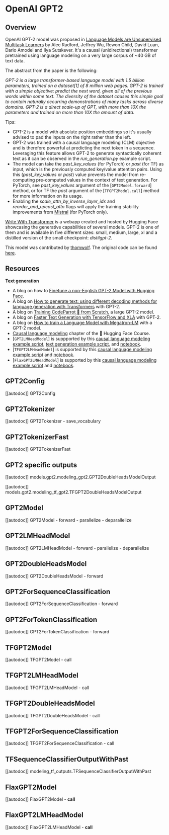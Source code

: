 <!--Copyright 2020 The HuggingFace Team. All rights reserved.

Licensed under the Apache License, Version 2.0 (the "License"); you may not use this file except in compliance with
the License. You may obtain a copy of the License at

http://www.apache.org/licenses/LICENSE-2.0

Unless required by applicable law or agreed to in writing, software distributed under the License is distributed on
an "AS IS" BASIS, WITHOUT WARRANTIES OR CONDITIONS OF ANY KIND, either express or implied. See the License for the
specific language governing permissions and limitations under the License.
-->

# OpenAI GPT2

## Overview

OpenAI GPT-2 model was proposed in [Language Models are Unsupervised Multitask Learners](https://cdn.openai.com/better-language-models/language_models_are_unsupervised_multitask_learners.pdf) by Alec
Radford, Jeffrey Wu, Rewon Child, David Luan, Dario Amodei and Ilya Sutskever. It's a causal (unidirectional)
transformer pretrained using language modeling on a very large corpus of ~40 GB of text data.

The abstract from the paper is the following:

*GPT-2 is a large transformer-based language model with 1.5 billion parameters, trained on a dataset[1] of 8 million
web pages. GPT-2 is trained with a simple objective: predict the next word, given all of the previous words within some
text. The diversity of the dataset causes this simple goal to contain naturally occurring demonstrations of many tasks
across diverse domains. GPT-2 is a direct scale-up of GPT, with more than 10X the parameters and trained on more than
10X the amount of data.*

Tips:

- GPT-2 is a model with absolute position embeddings so it's usually advised to pad the inputs on the right rather than
  the left.
- GPT-2 was trained with a causal language modeling (CLM) objective and is therefore powerful at predicting the next
  token in a sequence. Leveraging this feature allows GPT-2 to generate syntactically coherent text as it can be
  observed in the *run_generation.py* example script.
- The model can take the *past_key_values* (for PyTorch) or *past* (for TF) as input, which is the previously computed
  key/value attention pairs. Using this (*past_key_values* or *past*) value prevents the model from re-computing
  pre-computed values in the context of text generation. For PyTorch, see *past_key_values* argument of the
  [`GPT2Model.forward`] method, or for TF the *past* argument of the
  [`TFGPT2Model.call`] method for more information on its usage.
- Enabling the *scale_attn_by_inverse_layer_idx* and *reorder_and_upcast_attn* flags will apply the training stability
  improvements from [Mistral](https://github.com/stanford-crfm/mistral/) (for PyTorch only).

[Write With Transformer](https://transformer.huggingface.co/doc/gpt2-large) is a webapp created and hosted by
Hugging Face showcasing the generative capabilities of several models. GPT-2 is one of them and is available in five
different sizes: small, medium, large, xl and a distilled version of the small checkpoint: *distilgpt-2*.

This model was contributed by [thomwolf](https://huggingface.co/thomwolf). The original code can be found [here](https://openai.com/blog/better-language-models/).

## Resources

**Text generation**
- A blog on how to [Finetune a non-English GPT-2 Model with Hugging Face](https://www.philschmid.de/fine-tune-a-non-english-gpt-2-model-with-huggingface).
- A blog on [How to generate text: using different decoding methods for language generation with Transformers](https://huggingface.co/blog/how-to-generate) with GPT-2.
- A blog on [Training CodeParrot 🦜 from Scratch](https://huggingface.co/blog/codeparrot), a large GPT-2 model.
- A blog on [Faster Text Generation with TensorFlow and XLA](https://huggingface.co/blog/tf-xla-generate) with GPT-2.
- A blog on [How to train a Language Model with Megatron-LM](https://huggingface.co/blog/megatron-training) with a GPT-2 model.
- [Causal language modeling](https://huggingface.co/course/en/chapter7/6?fw=pt#training-a-causal-language-model-from-scratch) chapter of the 🤗 Hugging Face Course.
- [`GPT2LMHeadModel`] is suppported by this [causal language modeling example script](https://github.com/huggingface/transformers/tree/main/examples/pytorch/language-modeling#gpt-2gpt-and-causal-language-modeling), [text generation example script](https://github.com/huggingface/transformers/tree/main/examples/pytorch/text-generation), and [notebook](https://colab.research.google.com/github/huggingface/notebooks/blob/main/examples/language_modeling.ipynb).
- [`TFGPT2LMHeadModel`] is supported by this [causal language modeling example script](https://github.com/huggingface/transformers/tree/main/examples/tensorflow/language-modeling#run_clmpy) and [notebook](https://colab.research.google.com/github/huggingface/notebooks/blob/main/examples/language_modeling-tf.ipynb).
- [`FlaxGPT2LMHeadModel`] is supported by this [causal language modeling example script](https://github.com/huggingface/transformers/tree/main/examples/flax/language-modeling#causal-language-modeling) and [notebook](https://colab.research.google.com/github/huggingface/notebooks/blob/main/examples/causal_language_modeling_flax.ipynb).


## GPT2Config

[[autodoc]] GPT2Config

## GPT2Tokenizer

[[autodoc]] GPT2Tokenizer
    - save_vocabulary

## GPT2TokenizerFast

[[autodoc]] GPT2TokenizerFast

## GPT2 specific outputs

[[autodoc]] models.gpt2.modeling_gpt2.GPT2DoubleHeadsModelOutput

[[autodoc]] models.gpt2.modeling_tf_gpt2.TFGPT2DoubleHeadsModelOutput

## GPT2Model

[[autodoc]] GPT2Model
    - forward
    - parallelize
    - deparallelize

## GPT2LMHeadModel

[[autodoc]] GPT2LMHeadModel
    - forward
    - parallelize
    - deparallelize

## GPT2DoubleHeadsModel

[[autodoc]] GPT2DoubleHeadsModel
    - forward

## GPT2ForSequenceClassification

[[autodoc]] GPT2ForSequenceClassification
    - forward

## GPT2ForTokenClassification

[[autodoc]] GPT2ForTokenClassification
    - forward

## TFGPT2Model

[[autodoc]] TFGPT2Model
    - call

## TFGPT2LMHeadModel

[[autodoc]] TFGPT2LMHeadModel
    - call

## TFGPT2DoubleHeadsModel

[[autodoc]] TFGPT2DoubleHeadsModel
    - call

## TFGPT2ForSequenceClassification

[[autodoc]] TFGPT2ForSequenceClassification
    - call

## TFSequenceClassifierOutputWithPast

[[autodoc]] modeling_tf_outputs.TFSequenceClassifierOutputWithPast

## FlaxGPT2Model

[[autodoc]] FlaxGPT2Model
    - __call__

## FlaxGPT2LMHeadModel

[[autodoc]] FlaxGPT2LMHeadModel
    - __call__
